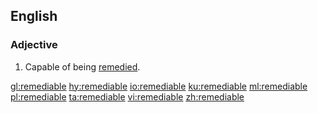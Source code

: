 ==English==

===Adjective===
{{en-adj}}

#Capable of being [[remedy|remedied]].

[[gl:remediable]]
[[hy:remediable]]
[[io:remediable]]
[[ku:remediable]]
[[ml:remediable]]
[[pl:remediable]]
[[ta:remediable]]
[[vi:remediable]]
[[zh:remediable]]